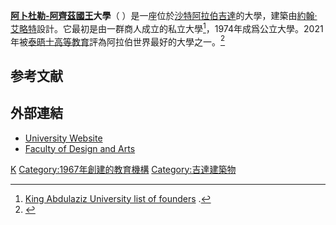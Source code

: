 {{Coord|21|29|38|N|39|15|1|E|display=title|type:edu}}
{{Infobox university
|name = 阿卜杜勒-阿齊茲國王大學
|native_name =<big>جامعة الملك عبد العزيز</big>
|latin_name =
|image_name = KAU-Logo.jpg
|i
|endowment = 10億美元
|staff = 2,300
|faculty =
|president =
|provost =
|principal = Prof. Taieb, O.
|rector = Prof. Habibullah B.
|chancellor =
|vice_chancellor =
|dean =
|head_label =
|head =
|students =
|undergrad = 40,000
|postgrad = 2,000
|doctoral = 900
|city = [[吉達|吉達]]
|state = [[麥加省|麥加省]]
|country = [[沙特阿拉伯|沙特阿拉伯]]
|campus = 都市和郊區
|free_label =
|free =
|colors =
|colours =
|mascot =
|nickname =
|affiliations =
|website = [http://www.kau.edu.sa/home_english.aspx official website]
}}

'''[[阿卜杜勒-阿齐兹·本·阿卜杜拉赫曼·本·费萨尔·阿勒沙特|阿卜杜勒-阿齊茲國王]]大學'''（{{lang-ar|جامعة الملك عبد العزيز}} ''{{transl|ar|DIN|ǧāmiʿat al-malik ʿabd al-ʿazīz}}''）是一座位於[[沙特阿拉伯|沙特阿拉伯]][[吉達|吉達]]的大學，建築由[[約翰·艾略特_(建築師)|約翰·艾略特]]設計。它最初是由一群商人成立的私立大學<ref>[http://waqf.kau.edu.sa/content.aspx?Site_ID=808&lng=EN&cid=3310&URL=www.kau.edu.sa King Abdulaziz University list of founders] {{Wayback|url=http://waqf.kau.edu.sa/content.aspx?Site_ID=808&lng=EN&cid=3310&URL=www.kau.edu.sa |date=20170926143510 }}.</ref>，1974年成爲公立大學。2021年被[[泰晤士高等教育|泰晤士高等教育]]評為阿拉伯世界最好的大學之一。<ref>{{cite news|title=Arab universities: The kingdom is king|url=https://www.economist.com/news/middle-east-and-africa/21695893-snapshot-regions-higher-education-kingdom-king|accessdate=3 April 2016|work=[[The_Economist|The Economist]]|date=2 April 2016|archive-date=2017-09-26|archive-url=https://web.archive.org/web/20170926143532/https://www.economist.com/news/middle-east-and-africa/21695893-snapshot-regions-higher-education-kingdom-king|dead-url=no}}</ref>

==参考文献==
{{reflist}}
== 外部連結 ==
* [http://www.kau.edu.sa University Website] {{Wayback|url=http://www.kau.edu.sa/ |date=20110220214023 }}
* [http://gcoe.kau.edu.sa/Default.aspx?Site_ID=364&Lng=EN Faculty of Design and Arts] {{Wayback|url=http://gcoe.kau.edu.sa/Default.aspx?Site_ID=364&Lng=EN |date=20100706090420 }}

{{Port-City University League}}
{{Authority control}}
[[Category:沙特阿拉伯大學|K]]
[[Category:1967年創建的教育機構|Category:1967年創建的教育機構]]
[[Category:吉達建築物|Category:吉達建築物]]